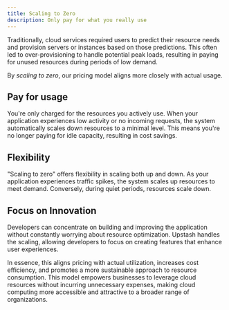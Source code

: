 ```yaml
---
title: Scaling to Zero
description: Only pay for what you really use
---
```


Traditionally, cloud services required users to predict their resource needs and provision servers or instances based on those predictions. This often led to over-provisioning to handle potential peak loads, resulting in paying for unused resources during periods of low demand.

By _scaling to zero_, our pricing model aligns more closely with actual usage.

## Pay for usage

You're only charged for the resources you actively use. When your application experiences low activity or no incoming requests, the system automatically scales down resources to a minimal level. This means you're no longer paying for idle capacity, resulting in cost savings.

## Flexibility

"Scaling to zero" offers flexibility in scaling both up and down. As your application experiences traffic spikes, the system scales up resources to meet demand. Conversely, during quiet periods, resources scale down.

## Focus on Innovation

Developers can concentrate on building and improving the application without constantly worrying about resource optimization. Upstash handles the scaling, allowing developers to focus on creating features that enhance user experiences.

In essence, this aligns pricing with actual utilization, increases cost efficiency, and promotes a more sustainable approach to resource consumption. This model empowers businesses to leverage cloud resources without incurring unnecessary expenses, making cloud computing more accessible and attractive to a broader range of organizations.
